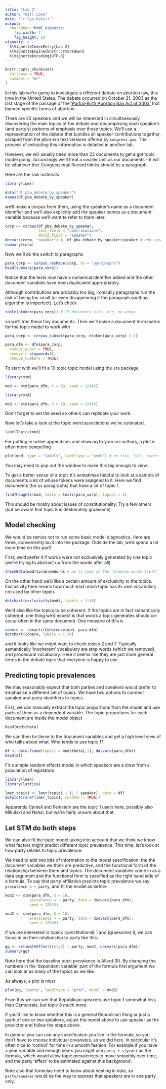 ```yaml
---
title: "Lab 2"
author: "Will Lowe"
date: "`r Sys.Date()`"
output: 
  rmarkdown::html_vignette:
    fig_width: 7
    fig_height: 10 
vignette: >
  %\VignetteIndexEntry{Lab 2}
  %\VignetteEngine{knitr::rmarkdown}
  %\VignetteEncoding{UTF-8}
---
```


```r
knitr::opts_chunk$set(
  collapse = TRUE,
  comment = "#>"
)
```

In this lab we're going to investigate a different debate on abortion law, 
this time in the United States.  The debate occurred on 
October 21, 2003 as the 
last stage of the passage of the 
['Partial-Birth Abortion Ban Act of 2003'](https://www.govtrack.us/congress/bills/108/s3)
that banned specific forms of abortion. 

There are 23 speakers and we will be interested in simultaneously discovering the 
main topics of the debate and decomposing each speaker's (and party's) 
patterns of emphasis over those topics.
We'll use a representation of the debate that bundles all speaker contributions
together, scraped from the plain-ish text versions offered by 
`congress.gov`.  The process of extracting this information is detailed in 
another lab.

However, we will usually need more than 23 documents to get a
got topic model going.  Accordingly we'll treat a smaller unit as our documents
- it will be whatever ther Congressional Record thinks should be a paragraph.

Here are the raw materials
```r
library(iqmr)

data("df_pba_debate_by_speaker")
names(df_pba_debate_by_speaker)
```
we'll make a corpus from them, using the speaker's name as a document identifier
and we'll also explicitly add the speaker names as a 
document variable because we'll want to refer to them later.
```r
corp <- corpus(df_pba_debate_by_speaker, 
               text_field = "contributions", 
               docid_field = "speaker")
docvars(corp, "speaker") <- df_pba_debate_by_speaker$speaker # add speaker field
summary(corp)
```

Now we'll do the switch to paragraphs
```r
para_corp <- corpus_reshape(corp, to = "paragraphs") 
head(summary(para_corp))
```
Notice that the texts now have a numerical identifier added and the other 
document variables have been duplicated appropriately.

Although contributions are probably too big, ironically paragraphs run the risk 
of being too small (or even
disappearing if the paragraph spotting algorithm is imperfect).  Let's 
check
```r
table(ntoken(para_corp)) # 15 documents with, err, no words
```
so we'll trim these tiny documents.  Then we'll make a document term matrix
for the topic model to work with
```r
para_corp <- corpus_subset(para_corp, ntoken(para_corp) > 2)

para_dfm <- dfm(para_corp,
  remove_punct = TRUE,
  remove = stopwords(), 
  remove_numbers = TRUE)
```

To start with we'll fit a 10 topic topic model using the `stm` package
```r
library(stm)

mod <- stm(para_dfm, K = 10, seed = 12345)
```
<!-- I don't want to verbose = FALSE but I want that effect in the document-->
```r
library(stm)

mod <- stm(para_dfm, K = 10, seed = 12345)
```
Don't forget to set the seed so others can replicate your work.  

Now let's take a look at the topic word associations we've estimated.
```r
labelTopics(mod)
```

For putting in online appendices and showing to your co-authors, a plot is
often more compelling
```r
plot(mod, type = "labels", labeltype = "prob") # or frex, lift, score
```
You may need to pop out the window to make this big enough to view.

To get a better sense of a topic it's sometimes helpful to look at a sample
of documents a lot of whose tokens were assigned to it.  Here
we find documents (for us paragraphs) that have a lot of topic 1.
```r
findThoughts(mod, texts = texts(para_corp), topics = 1)
```
This should be mostly about issues of constitutionality. Try a few others 
(but be aware that topic 8 is deliberately gruesome).

## Model checking

We would be remiss not to run some basic model diagnostics.  Here are three, 
conveniently built into the package.  Outside the lab, we'd spend
a lot more time on this part!

First, we'd prefer it if words were not exclusively generated by one topic
(we're trying to abstract up from the words after all)
```r
checkBeta(mod)$problemWords # we'll look at the 'problem words field'
```

On the other hand we'd like a certain amount of exclusivity to the topics.  
Exclusivity here means how much each each topic has its own
vocabulary not used by other topics
```r
dotchart(exclusivity(mod), labels = 1:10)
```

We'd also like the topics to be coherent.  If the topics are in fact semantically 
coherent, one thing we'd expect is that words a topic generates
should co-occur often in the same document.  One measure of this is  
```r
cohere <- semanticCoherence(mod, para_dfm)
dotchart(cohere, labels = 1:10)
```
and it looks like we might want to check topics 2 and 7.  Typically semantically
'incoherent' vocabulary are stop words (which we removed), 
and procedural vocabulary. Here it seems like they are just more general terms 
in the debate topic that everyone is happy to use.

## Predicting topic prevalences

We may reasonably expect that both parties and speakers would prefer to emphasise
a different set of topics.  We have two options to connect speaker and party
identifiers to topics.

First, we can manually extract the topic proportions
from the model and use parts of them as a dependent variable.
The topic proportions for each document are inside the model object
```r
head(mod$theta)
```
We can then tie these to the document variables and get a high level 
view of who talks about what.  Who tends to use topic 1?
```r
df <- data.frame(topic1 = mod$theta[,1], docvars(para_dfm))
head(df)
```
Fit a simple random effects model in which speakers are a draw from a 
population of legislators
```r
library(lme4)
library(lattice)

lmer_topic1 <- lmer(topic1 ~ (1 | speaker), data = df)
dotplot(ranef(lmer_topic1, condVar = TRUE))
```
Apparently Cantell and Feinstein are the topic 1 users here, 
possibly also Mikulski and Nelso, but we're fairly unsure about that.

## Let STM do both steps

We can also fit the topic model taking into account that we think we 
know what factors might predict different topic prevalence.  This time, 
let's look at how party relates to topic prevalence.

We need to add two bits of information to the model specification: the
the document variables we think are predictive, and the functional form
of the relationship between them and topics.  The document variables
come in as a data argument and the functional form is specified as the right
hand side of a formula.  To say that party affiliation predicts topic prevalence
we say `prevalence = ~ party`, and fit the model as before
```r
mod2 <- stm(para_dfm, K = 10, 
           prevalence = ~ party, data = docvars(para_dfm),
           seed = 12345)
```
<!-- I don't want to verbose = FALSE but I want that effect in this document-->
```r
mod2 <- stm(para_dfm, K = 10, 
           prevalence = ~ party, data = docvars(para_dfm),
           seed = 12345)
```

If we are interested in topics (constitutional) 1 and (gruesome) 8, we can focus
in on their relationship to party like this:
```r
gg <- estimateEffect(c(1,8) ~ party, mod2, docvars(para_dfm))
summary(gg)
```
Note here that the baseline topic prevalence is Allard (R).  By changing the
numbers in the 'dependent variable' part of the formula first argument
we can look at as many of the topics as we like.

As always, a plot is nicer
```r
plot(gg, "party", labeltype = "prob", model = mod2)
```
From this we can see that Republican speakers use topic 1 somewhat less
than Democrats, but topic 8 *much* more.  

If you'd like to know whether this is a general Republican thing or
just a quirk of one or two speakers, adjust the model above to use speaker as 
the predictor and follow the steps above.

In general you can use any specification you like in the formula, so you 
don't have to choose individual covariates, as we did here.  In particular
it's often nice to 'control' for time in a smooth fashion.  For example if 
you have a year variable and enough years you might use `party + s(year)` 
as the formula, which would allow topic prevalences to move smoothly over time, 
and the party 'effect' to be estimated against this background.

Note also that formulae need to know about nesting in data, so `party/speaker` 
would be the way to express that speakers are in one party only.

<!-- plot(gg, "party", labeltype = "prob", model = mod2) -->

<!-- summary(lm(I(mod$theta[,8]) ~ I(docvars(para_dfm, "party")))) -->

<!-- dim(mod$beta$logbeta[[1]]) # log probability for 10 topics x 3920 words -->



<!-- ## Text Classification: What's in the New York Times? -->

<!-- In this lab we will be using a corpus of article titles and description from -->
<!-- the New York Times.  The classification task is to determine which of 27 subject categories a story is from.  You can find a list of these categories in the accompanying document. -->

<!-- We begin by loading the library we will be using for classification  -->
<!-- <<loading,results='hide',warning=FALSE,message=FALSE>>= -->
<!-- library(RTextTools) ## may need to install.packages('RTextTools') first -->
<!-- load('nytimes-sample.RData') -->
<!-- @ -->
<!-- If that didn't work you probably don't have the library installed, so install it by typing  -->
<!-- The documents we wil be using are bundled with the library so we load them directly -->

<!-- This is a \texttt{data.matrix}, so we first see what sorts of variables we have available to us -->
<!-- <<variables,comment=''>>= -->
<!-- colnames(nytimes.sample) -->
<!-- @ -->
<!-- We will be most interested in the text fields \texttt{Subject} and \texttt{Title} and the numerical subject category label \texttt{Topic.Code}, which is conveniently translated as \texttt{Topic}. -->
<!-- For convenience the code to topic mapping is shown in Table~\ref{codes}. -->

<!-- <<code-table,echo=FALSE,results='asis'>>= -->
<!-- codes <- read.csv('topics-nyt.csv', row.names=1) -->
<!-- library(xtable) -->
<!-- xtable(codes, caption='New York Times Index topic codes and their descriptive names', -->
<!-- label='codes') -->
<!-- @ -->

<!-- Let's take a look at the first five `documents' (which are essentially NY Times headlines). Which topic would you assign to these? -->
<!-- <<preview,comment=''>>= -->
<!-- head(nytimes.sample[,c('Title', 'Subject')]) -->
<!-- @ -->
<!-- You can see whether your coding corresponds to the actual labels human coders assigned them -->
<!-- <<preview2,comment=''>>= -->
<!-- head(nytimes.sample[,c('Topic','Topic.Code')]) -->
<!-- @ -->
<!-- In order to build a document classifier we first  -->
<!-- transform this nice readable dataset into a sparse matrix of word counts. -->

<!-- As part of the process of doing that we'll take the opportunity to throw out number words, reduce  -->
<!-- to word stems, and weight the resulting word counts using a standard term  -->
<!-- frequency-inverse document frequency (tfidf) transformation.   -->
<!-- <<make-matrix>>= -->
<!-- matrix <- create_matrix(cbind(nytimes.sample$Title,nytimes.sample$Subject), -->
<!--                         language="english", -->
<!--                         removeNumbers=TRUE,  -->
<!--                         stemWords=TRUE) -->
<!-- @ -->
<!-- where the \texttt{cbind} function ties together two columns from \texttt{nytimes.sample}. -->
<!-- We handed in the \texttt{Title} and \texttt{Subject} fields together -->
<!-- because we expect that they both provide information about the topic code.  We -->
<!-- could have done more (or less) pre-processing as we counted and transformed the -->
<!-- words.  See the help for \texttt{create\_matrix} for details. -->

<!-- Now that we have a suitable representation for our documents we create a container object -->
<!-- to hold both them and their category labels.  We'll use the container to train and -->
<!-- also to test fitted classifiers -->
<!-- <<make-corpus>>= -->
<!-- set.seed(1234) ## so your cases will be mine -->
<!-- training.cases <- 1:2000 -->
<!-- test.cases <- 2001:3104 -->
<!-- corpus <- create_container(matrix, nytimes.sample$Topic.Code,  -->
<!--                            trainSize=training.cases,  -->
<!--                            testSize=test.cases,  -->
<!--                            virgin=FALSE) -->
<!--   @ -->
<!--  Here we specify the matrix we just made out of the documents as the first argument, -->
<!--  the column of category labels as the second, and then a division into training -->
<!--  and test documents.  The not-quite-accurately named \texttt{trainSize} parameter -->
<!--  contains the row numbers that we want to use to fit the classifiers, here the  -->
<!--  first thousand documents.  The similarly inaccurately names \texttt{testSize}  -->
<!--  parameters indicates that we want to test them on the remaining documents.  The -->
<!--  bizarrely named \texttt{virgin} parameter is false, indicating that we actually -->
<!--  do know the correct labels for the test documents.  This will not, of  -->
<!--  course, always be true. -->

<!--  The library is set up to run lots of classifiers and have them vote on each test  -->
<!--  document.  But for now let's just train one, regularised  -->
<!--  logistic regression which computational linguists (for reasons best known -->
<!--  to themselves) refer to as the maximum entropy classifier or `maxent'. -->
<!--  <<train>>= -->
<!--  models <- train_models(corpus, algorithms=c("MAXENT")) -->
<!--  @ -->
<!--  Normally in R we would want to summarise a fitted model.  In this case however, the  -->
<!--  parameters are unlikely to be particularly illuminating (and there are several -->
<!--  hundred of them), so no such methods are provided. -->

<!--  If we had wanted to train more or different models, we would have had to put their  -->
<!--  names in the \texttt{algorithms} parameter.  The options are  -->
<!--  <<algorithms,comment=''>>= -->
<!--  print_algorithms() -->
<!--  @ -->
<!--  and you can spend a happy afternoon reading about them on the internet. -->

<!--  Now that our single classifier is trained we would like to see how well it works -->
<!--  <<classify>>= -->
<!--  results <- classify_models(corpus, models) -->
<!--  @ -->
<!--  This particular function hides a fair amount of detail about the model, which is  -->
<!--  usually what we want.  Looking at the first few results  -->
<!--  <<results,comment=''>>= -->
<!--  head(results) -->
<!--  @ -->
<!--  we see the topic in the first column and the probability that the classifier -->
<!--  assigned this topic in the second column.  Despite more than 20 possible categories this model -->
<!--  seems rather confident.  This is not necessarily a good thing.   -->

<!--  As a first look at the  -->
<!--  performance of the model, let us see what how likely it is -->
<!--  to put a document in the right category, and then examine what sorts of errors are made. -->

<!--  The library comes with various forms of `analytics',  -->
<!--  that is: performance summaries.  Let's  -->
<!--  compute all of them for the corpus we trained with and the results we got -->
<!--  <<analytics>>= -->
<!--  analytics <- create_analytics(corpus, results)  -->
<!--  @ -->
<!--  The analytics object is a vast sprawling thing that you can read about on its help page. -->

<!--  One summary we can make from it is the probability that the classifier puts a  -->
<!--  document in the right category (recall), which we might want to break down by category.  Another is the -->
<!--  probability that a document is in a category when the model says it is (precision). -->
<!--  Actually we want these things often enough that they get their own function, the idiosyncratically punctuated  -->
<!--  <<precision-recall>>= -->
<!--  pr <- create_precisionRecallSummary(corpus, results) -->
<!--  @ -->
<!--  which we show in Table~\ref{pr}, including the F-measure which combines precision and recall.  The is useful if you like reducing vast amounts of disparate information to single number summaries.  We don't, so we'll ignore it. -->
<!-- %  -->

<!--  <<pr-table,echo=FALSE,results='asis'>>= -->
<!--  colnames(pr) <- c('precision', 'recall', 'F') ## work around underscore bug in memisc's toLatex  -->
<!-- xtable(pr, digits=2, caption="Precision, recall and the F measure for classifier performance", label="pr") -->
<!--  @ -->

<!-- What difference do these errors make?  One way to check this we can make a time series of Defense/International Affairs stories as a proportion of all New York Times stories and compare it to the time series we would have gotten if we had used our classifier's decisions instead. -->

<!-- First, let's pull out the rows corresponding to test documents from the original -->
<!-- data set -->
<!-- <<truecats>>= -->
<!-- testdata <- nytimes.sample[test.cases,] -->
<!-- @ -->
<!-- and add the model's predictions about their topic as a new column -->
<!-- <<modelests>>= -->
<!-- testdata$Model.Topic.Code <- results[,1] ## just the topic code  -->
<!-- @ -->
<!-- To make our time series we have to aggregate a bit, so let's add a monthly indicator variable.  This will allow us to aggregate documents that appear within the same month. This smooths the  -->
<!-- data a bit. -->
<!-- <<make-cut>>= -->
<!-- testdata$month <- cut(testdata$Date, 'month') -->
<!-- bigt <- with(testdata, table(Topic.Code, month)) -->
<!-- @ -->
<!-- The bigt cross tabulation has months as columns and aggregated topic code counts as rows.  It's -->
<!-- a bit unwieldy to look at, so let us summarise the amount of attention given to 'International Affairs' -->
<!-- and `Defense' (codes 19 and 16) as a proportion of all the different sorts of news. -->
<!-- <<crosstab2>>= -->
<!-- all.news <- colSums(bigt) -->
<!-- foreigners <- colSums(bigt[c('19','16'),])  ## careful with the quotes -->
<!-- time <- as.Date(colnames(bigt)) ## turn our indicator back into date -->
<!-- @ -->
<!-- with these three quantities in hand, we get Figure~\ref{ts1} -->

<!-- \begin{figure}[htbp] -->
<!-- \begin{center} -->
<!-- <<tsone>>= -->
<!-- plot(time, foreigners/all.news, type='s') -->
<!-- @ -->
<!-- \caption{Attention to international affairs as a proportion of all news.  Calculated using the -->
<!-- true topic categories} -->
<!-- \label{ts1} -->
<!-- \end{center} -->
<!-- \end{figure} -->

<!-- Let's see how that \textit{would have} gone if we did not know the topic codes and had to use the classifier outputs.  -->

<!-- We recompute with the model's  -->
<!-- topic codes -->
<!-- <<crosstab3>>= -->
<!-- bigt.model <- with(testdata, table(Model.Topic.Code, month)) -->
<!-- foreigners.model <- colSums(bigt.model[c('19','16'),]) -->
<!-- @ -->
<!-- and replot, in Figure~\ref{ts2}.   -->

<!-- Finally we can plot the differences.  These are shown in Figure~\ref{diff} -->

<!-- \begin{figure}[htbp] -->
<!-- \begin{center} -->
<!-- <<tstwo>>= -->
<!-- plot(time,  foreigners.model/all.news, type='s') -->
<!-- @ -->
<!-- \caption{Attention to international affairs and defense as a proportion of all news.  Calculated using the -->
<!-- estimated topic categories} -->
<!-- \label{ts2} -->
<!-- \end{center} -->
<!-- \end{figure} -->

<!-- \begin{figure}[htbp] -->
<!-- \begin{center} -->
<!-- <<diff>>= -->
<!-- plot(foreigners/all.news, foreigners.model/all.news) -->
<!-- abline(a=0,b=1,col='red') -->
<!-- @ -->
<!-- \caption{Measurement error on a substantive question} -->
<!-- \label{diff} -->
<!-- \end{center} -->
<!-- \end{figure} -->



<!-- %% dta <- transform(data, Date=as.Date(Date, format='%d-%b-%y')) -->


<!-- %dd <- read.csv(nytimes.sample.csv) -->
<!-- %dd$quarter <- cut(dd$Date, 'quarter') -->
<!-- %dd$month <- cut(dd$Date, 'month') -->
<!-- %bigt <- with(dd, table(Topic, quarter)) -->
<!-- %plot(as.Date(colnames(bigt)), bigt['International Affairs',]/colSums(bigt), type='h') -->
<!-- %smallt <- with(dd, table(Topic, month)) -->
<!-- %plot(as.Date(colnames(bigt)), bigt['International Affairs',]/colSums(bigt), type='h') -->


<!-- %## now do this with the classified ones and check the diffs -->


<!-- %%%%%%%% now some topic modeling on the web -->


<!-- %  -->
<!-- %  -->
<!-- %%%%% now the old topic model code that we still don't want... -->
<!-- %  -->
<!-- % \subsection*{Topics in the UK Abortion Debate} -->
<!-- %  -->
<!-- % We dont have very large numbers of speeches in the UK abortion debate, but we can do  -->
<!-- % a topic analysis using paragraphs as documents.  A corpus of debate  -->
<!-- % paragraphs is included in the materials, called \texttt{debate-paras} for this -->
<!-- % purpose.  The first task is to use JFreq to get term document information in a suitable -->
<!-- % format. Drag all the paragraphs into JFreq and as a first run -->
<!-- % select the lowercase, no numbers, no currency, and English stemmer.  We've also included -->
<!-- % a list of stop words `stops.txt' that you can remove before processing.  This is just a csv file -->
<!-- % you can adjust if you feel the need. -->
<!-- %  -->
<!-- % Now choose an output folder name and make sure that the output format is `LDAC' and the gzip -->
<!-- % compression is not selected.  Other output formats, e.g. CSV are fine, but they will with  -->
<!-- % other corpora, make unnecessarily huge output files. -->
<!-- %  -->
<!-- % Shortly after you press the `Process' button, there will be a folder with the name you  -->
<!-- % chose wherever you decided to put it.  Let's have a quick look inside that folder. -->
<!-- %  -->
<!-- % You should see a file called README.txt.  This is an instruction\footnote{c.f. Alice at  -->
<!-- % the Mad Hatter's tea party.}.  It will explain the format of the files and how to use them. -->
<!-- %  -->
<!-- % Back at the R prompt, we can now make use of this information in the orginal topic models -->
<!-- % package.  First we load it. -->
<!-- % <<load-lda>>= -->
<!-- % library(lda) ## may need to install.packages('lda') first -->
<!-- % set.seed(1234) ## so results are replicable -->
<!-- % @ -->
<!-- % Now we extract the word count data and the list of words -->
<!-- % <<extract-info>>= -->
<!-- % counts <- read.documents("barapara-stemmed-stops/data.ldac") -->
<!-- % wds <- read.vocab("barapara-stemmed-stops/words.csv") -->
<!-- % @ -->
<!-- % and although the package itself does not require it, we pull out -->
<!-- % the document titles too -->
<!-- % <<paras>>= -->
<!-- % docs <- read.csv('barapara-stemmed-stops/docs.csv', header=FALSE, as.is=TRUE) -->
<!-- % @ -->
<!-- % (Note that this file doesn't have a header row.) -->
<!-- % Now fit an LDA model using some hopefully not unreasonable starting parameters -->
<!-- % <<fit-lda-model>>= -->
<!-- % mod <- lda.collapsed.gibbs.sampler(counts, 6, wds, 1000, alpha=0.01, eta=0.1) -->
<!-- % @ -->
<!-- % Looking at the help page for the collapsed gibbs sampler function you can confirm that -->
<!-- % we are fitting six topics, running for one thousand iterations with prior parameters -->
<!-- % $\alpha$=0.01 and $\eta$=0.1.  The closer $\alpha$ is to 0 the more each document  -->
<!-- % will tend to contain instances of fewer rather than more topics.   -->
<!-- % The closer $\eta$ is to 0 the more a topic will -->
<!-- % generate fewer words with high probability.  Altering $\alpha$ is often the primary  -->
<!-- % determinant of the distribution of topics that are inferred.  You can, of course, -->
<!-- % play around with this.  Alternatively, some topic model packages will allow you to -->
<!-- % estimate it too (but not this one unfortunately). -->
<!-- %  -->
<!-- % Now we want to have a look at the topics we inferred.  Here we list the words most likely -->
<!-- % to be generated on each topic.  We show the top fifteen -->
<!-- % <<top-topics,comment=''>>= -->
<!-- % top.topic.words(mod$topics, 15) -->
<!-- % @ -->
<!-- % If we have a particular interest in some estiamted topic we can also see which documents -->
<!-- % make most use of it.  Assume that we care about topic number 6 -->
<!-- % <<top-docs,comment=''>>= -->
<!-- % topdocs <- top.topic.documents(mod$document_sums, 15) -->
<!-- % docindexes <- topdocs[,6]  -->
<!-- % docs[docindexes,] ## index into the documents -->
<!-- % @ -->
<!-- % Notice that these are overwhelming paragraphs from the speakers that voted no  -->
<!-- % in the debate. -->
<!-- %  -->
<!-- % In both these cases we are manipulating elements of the fitted topic model. -->
<!-- % We could instead use them directly.   -->
<!-- %  -->
<!-- % If you want the topic assignments themselves then -->
<!-- % the \texttt{mod\$document\_sums} part of the model contains them with documents as rows -->
<!-- % and topic indexes as columns, pretty much how a Yoshikoder dictionary report would give them to you, -->
<!-- % only without the labels. -->

<!-- %\subsection*{Topics in the US Abortion Debate} -->
<!-- % -->
<!-- %If you're feeling adventurous you can try the same analysis on the US abortion debates,  -->
<!-- %again split by paragraph. -->

<!-- \end{document} -->


